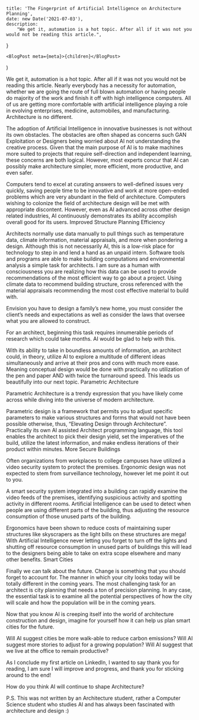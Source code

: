 
	title: 'The Fingerprint of Artificial Intelligence on Architecture Planning',
	date: new Date('2021-07-03'),
	description:
		"We get it, automation is a hot topic. After all if it was not you would not be reading this article.",
}

	<BlogPost meta={meta}>{children}</BlogPost>
)

We get it, automation is a hot topic. After all if it was not you would not be reading this article. Nearly everybody has a necessity for automation, whether we are going the route of full blown automation or having people do majority of the work and finish it off with high intelligence computers. All of us are getting more comfortable with artificial intelligence playing a role in evolving enterprises, medicine, automobiles, and manufacturing. Architecture is no different.

The adoption of Artificial Intelligence in innovative businesses is not without its own obstacles. The obstacles are often shaped as concerns such GAN Exploitation or Designers being worried about AI not understanding the creative process. Given that the main purpose of AI is to make machines more suited to projects that require self-direction and independent learning, these concerns are both logical. However, most experts concur that AI can possibly make architecture simpler, more efficient, more productive, and even safer.

Computers tend to excel at curating answers to well-defined issues very quickly, saving people time to be innovative and work at more open-ended problems which are very abundant in the field of architecture. Computers wishing to colonize the field of architecture design will be met with appropriate discontent. However, even as AI advanced across other design related industries, AI continuously demonstrates its ability accomplish overall good for its users.
Improved Structure Planning Efficiency

Architects normally use data manually to pull things such as temperature data, climate information, material appraisals, and more when pondering a design. Although this is not necessarily AI, this is a low-risk place for technology to step in and lend a hand as an unpaid intern. Software tools and programs are able to make building computations and environmental analysis a simple task for architects. I am sure as a human with consciousness you are realizing how this data can be used to provide recommendations of the most efficient way to go about a project. Using climate data to recommend building structure, cross referenced with the material appraisals recommending the most cost effective material to build with.

Envision you have to design a family’s new home, you must consider the client’s needs and expectations as well as consider the laws that oversee what you are allowed to construct. 

For an architect, beginning this task requires innumerable periods of research which could take months. AI would be glad to help with this.

With its ability to take in boundless amounts of information, an architect could, in theory, utilize AI to explore a multitude of different ideas simultaneously and arrive at their pros and cons with much more ease. Meaning conceptual design would be done with practically no utilization of the pen and paper AND with twice the turnaround speed. This leads us beautifully into our next topic.
Parametric Architecture

Parametric Architecture is a trendy expression that you have likely come across while diving into the universe of modern architecture.

Parametric design is a framework that permits you to adjust specific parameters to make various structures and forms that would not have been possible otherwise, thus, “Elevating Design through Architecture”. Practically its own AI assisted Architect programming language, this tool enables the architect to pick their design yield, set the imperatives of the build, utilize the latest information, and make endless iterations of their product within minutes.
More Secure Buildings

Often organizations from workplaces to college campuses have utilized a video security system to protect the premises. Ergonomic design was not expected to stem from surveillance technology, however let me point it out to you.

A smart security system integrated into a building can rapidly examine the video feeds of the premises, identifying suspicious activity and spotting activity in different rooms. Artificial Intelligence can be used to detect when people are using different parts of the building, thus adjusting the resource consumption of those unused parts of the building. 

Ergonomics have been shown to reduce costs of maintaining super structures like skyscrapers as the light bills on these structures are mega! With Artificial Intelligence never letting you forget to turn off the lights and shutting off resource consumption in unused parts of buildings this will lead to the designers being able to take on extra scope elsewhere and many other benefits.
Smart Cities

Finally we can talk about the future. Change is something that you should forget to account for. The manner in which your city looks today will be totally different in the coming years. The most challenging task for an architect is city planning that needs a ton of precision planning. In any case, the essential task is to examine all the potential perspectives of how the city will scale and how the population will be in the coming years.

Now that you know AI is creeping itself into the world of architecture construction and design, imagine for yourself how it can help us plan smart cities for the future. 

Will AI suggest cities be more walk-able to reduce carbon emissions?
Will AI suggest more stories to adjust for a growing population?
Will AI suggest that we live at the office to remain productive?

As I conclude my first article on LinkedIn, I wanted to say thank you for reading, I am sure I will improve and progress, and thank you for sticking around to the end!

How do you think AI will continue to shape Architecture?

P.S. This was not written by an Architecture student, rather a Computer Science student who studies AI and has always been fascinated with architecture and design :)
